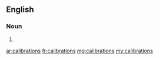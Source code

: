 ==English==

===Noun===
{{infl|en|noun}}

# {{plural of|[[calibration]]}}

[[ar:calibrations]]
[[fr:calibrations]]
[[mg:calibrations]]
[[my:calibrations]]